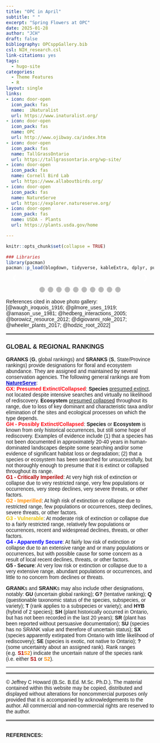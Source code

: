 ```yaml
---
title: "OPC in April"
subtitle: " "
excerpt: "Spring Flowers at OPC"
date: 2025-01-28
author: "JCH"
draft: false
bibliography: OPCsppGallery.bib
csl: NIH_research.csl
link-citations: yes
tags:
  - hugo-site
categories:
  - Theme Features
  - R
layout: single
links:
- icon: door-open
  icon_pack: fas
  name:  iNaturalist
  url: https://www.inaturalist.org/
- icon: door-open
  icon_pack: fas
  name: OPC
  url: http://www.ojibway.ca/index.htm
- icon: door-open
  icon_pack: fas
  name: TallGrassOntario
  url: https://tallgrassontario.org/wp-site/
- icon: door-open
  icon_pack: fas
  name: Cornell Bird Lab
  url: https://www.allaboutbirds.org/
- icon: door-open
  icon_pack: fas
  name: NatureServe
  url: https://explorer.natureserve.org/
- icon: door-open
  icon_pack: fas
  name: USDA - Plants
  url: https://plants.usda.gov/home

---
```


<style type="text/css">

* {box-sizing:border-box}
body {font-family: Verdana, sans-serif; margin:0}
.mySlides {display: none}
img {vertical-align: middle;}


/* ======================= */
/* SlideShow container CSS */
/* ======================= */

.slideshow-container {
  max-width: 500px;
  position: relative;
  margin: auto;
  }

/* ========================== */
/* Hide the images by default */
/* ========================== */

.mySlides {
  display: none;
  }

/* ======================== */
/*  Next & previous buttons */
/* ======================== */

.prev, .next {
  cursor: pointer;
  position: absolute;
  top: 50%;
  width: auto;
  margin-top: -22px;
  padding: 16px;
  color: white;
  font-weight: bold;
  font-size: 18px;
  transition: 0.6s ease;
  border-radius: 0 3px 3px 0;
  user-select: none;
  }

/* ================================ */
/* Position: "next button" to right */
/* ================================ */

.next {
  right: 0;
  border-radius: 3px 0 0 3px;
  }

/* ====================================================== */
/* On hover: black bkgd color with little bit see-through */
/* ====================================================== */

.prev:hover, .next:hover {
  background-color: rgba(0,0,0,0.8);
  }


/* ====================== */
/* Caption Container text */
/* ====================== */

.caption-container {
  font-size: 14px;
  text-align: left;
  background-color: rgb(240,240,240);
  padding: 5px 5px;
  color: white;
}


/* ===================== */
/* Number text (1/10 etc) */
/* ===================== */

.numbertext {
  color: #f2f2f2;
  font-size: 12px;
  padding: 8px 12px;
  position: absolute;
  top: 0;
  }

/* =========================== */
/*   Dots/bullets/indicators   */
/* =========================== */

.dot {
  cursor: pointer;
  height: 15px;
  width: 15px;
  margin: 0 2px;
  background-color: #bbb;
  border-radius: 50%;
  display: inline-block;
  transition: background-color 0.6s ease;
  }

.active, .dot:hover {
  background-color: #717171;
  }


/* ==================== */
/*   Fading animation   */
/* ==================== */

.fade {
  animation-name: fade;
  animation-duration: 1.5s;
  }

@keyframes fade {
  from {opacity: .4}
  to {opacity: 1}
  }


/* =============================== */
/*          CSS for Links          */
/* =============================== */

a.one:link {color: rgb(0, 0, 200);}
a.one:visited {color: rgb(192, 20, 172);}
a.one:hover {color: rgb(255, 20, 100);}


/* ============================== */
/*     CSS for stylizing text     */
/* ============================== */

#Blk { font-weight: bold; color: rgb(0, 0, 0); }
#blk { color: rgb(0, 0, 0); }
#Red { font-weight: bold; color: rgb(255, 10, 20); }
#Dred { font-weight: bold; color: rgb(175, 0, 0); }
#Or { font-weight: bold; color: rgb(255, 140, 0); }
#Gold { font-weight: bold; color: rgb(230, 190, 0); }
#Gr2 { font-weight: bold; color: rgb(25, 150, 25); }
#Teal { font-weight: bold; color: rgb(60, 180, 180); }
#Blue { font-weight: bold; color: blue; }
#Glacialb { font-weight: bold; color: rgb(54, 139, 193); }
#Violet { font-weight: bold; color: rgb(180, 73, 255); }
#Purple { font-weight: bold; color: rgb(150, 0, 255); }
#Magenta { font-weight: bold; color: rgb(255, 0, 255); }
#Salmon { font-weight: bold; color: rgb(255, 140, 160); }
#Silver { font-weight: bold; color: rgb(192, 192, 192); }
#Gray { font-weight: bold; color: rgb(155, 155, 155); }
#Rust { font-weight: bold; color: rgb(183, 65, 14); }
#Dbr { font-weight: bold; color: rgb(100, 20, 20); }

</style>


```r
knitr::opts_chunk$set(collapse = TRUE)

### Libraries
library(pacman)
pacman::p_load(blogdown, tidyverse, kableExtra, dplyr, purrr, bibtex, citr, htmlwidgets, htmltools)

```


<body>
<!-- Slideshow container -->
<div class="slideshow-container">

<!-- Full-width images with number and caption text -->
<div class="mySlides fade">
<div class="numbertext">1 / 10</div>
<img src="images/April2010_HPuccoon.jpg" alt="" width="100%"/>
<div class="text"></div>
<div class="caption-container"><p id="caption"><span id="blk"><b><a class="one" href="https://www.inaturalist.org/taxa/48595-Lithospermum-canescens" target="_blank" title="Go to iNaturalist">Hoary Puccoon</a></b> (<span id="Gold">S3</span>, <span id="Blk">G5</span>), or <i>Lithospermum canescens</i>, has soft hairy stems, short oblong green leaves and golden tubular flowers. The word "puccoon" is a Native American word meaning "<i>a plant that yields a pigment</i>". <b>Gilmore</b> (1919) noted that First Nations children "...<i>used the root of this plant in sport to chew with their gum to make it of a red color. The flowers of this plant were likewise used to colour gum yellow</i>" (Note: gum was made of resin from the Compass Plant).</span></p></div>
</div>

<div class="mySlides fade">
<div class="numbertext">2 / 10</div>
<img src="images/April2010_WBetony1.jpg" alt="" width="100%"/>
<div class="caption-container"><p id="caption"><span id="blk"><b><a class="one" href="https://www.inaturalist.org/taxa/51227-Pedicularis-canadensis" target="_blank" title="Go to iNaturalist">Wood Betony</a></b> (<span id="Blk">S5</span>, <span id="Blk">G5</span>), also known as <b>Canadian lousewort</b> (<i>Pedicularis canadensis</i>), is native to North American temperate woodlands and prairies. The flower is usually yellow (next pic), but it can also be reddish-purple or bi-colored (yellow and purple). According to <b>Waugh</b> (1916) the young tender leaves of this plant were often harvested by Iroquois and "<i>...cooked like spinach</i>".</span></p></div>
</div>

<div class="mySlides fade">
<div class="numbertext">3 / 10</div>
<img src="images/April2010_WBetonyY2.jpg" alt="" width="100%"/>
<div class="caption-container"><p id="caption"><span id="blk">This is the more common yellow variant of <b><a class="one" href="https://www.inaturalist.org/taxa/51227-Pedicularis-canadensis" target="_blank" title="Go to iNaturalist">Wood Betony</a></b>. The plant is hemi-parasitic and uses different plants as hosts (e.g. oaks and prairie grasses). Studies suggest that <i>P. canadensis</i> can suppress the growth of dominant grass species and thus influence (i.e. increase plant species evenness and richness) the composition of prairie communities (<b>Hedberg</b> 2005, <b>Borowicz and Armstrong</b> 2012, <b>DiGiovanni</b> et. al. 2016, <b>Hodzic</b> et. al. 2022).</span></p></div>
</div>

<div class="mySlides fade">
<div class="numbertext">4 / 10</div>
<img src="images/April2010_SprBeauty.jpg" alt="" width="100%"/>
<div class="caption-container"><p id="caption"><span id="blk"><b><a class="one" href="https://www.inaturalist.org/taxa/240057-Claytonia-virginica-virginica" target="_blank" title="Go to iNaturalist">Narrowleaf Springbeauty</a></b> (<span id="Blk">S5</span>, <span id="Blk">G5</span>), also known as the <b>Virginia Springbeauty</b> (<i>Claytonia virginica</i>), is a native herbaceous perennial species of eastern North America. According to <b><a class="one" href="https://explorer.natureserve.org/Taxon/ELEMENT_GLOBAL.2.147594/Claytonia_virginica" target="_blank" title="Go to NatureServe">NatureServe</a></b> plant populations in Quebec and other eastern provinces are imperilled (<span id="Or">S2</span>). <b>Waugh</b> (1916) and <b>Arnason</b> et. al. (1981) mention that <i>C. virginica</i> was one of several plants whose underground parts (i.e. rhizomes, roots) were used for food by First Nations people of eastern Canada.</span></p></div>
</div>

<div class="mySlides fade">
<div class="numbertext">5 / 10</div>
<img src="images/April2010_WBellwort.jpg" alt="" width="100%"/>
<div class="caption-container"><p id="caption"><span id="blk"><b><a class="one" href="https://www.inaturalist.org/taxa/67772-Uvularia-sessilifolia" target="_blank" title="Go to iNaturalist">Sessile Bellwort</a></b> (<span id="Blue">S4</span>, <span id="Blk">G5</span>), commonly known as <b>wild oats</b> (<i>Uvularia sessilifolia</i>), is native to eastern and central North America. This spring forb has creamy yellow coloured flowers that are narrow, bell shaped and often seen drooping downward.</span></p></div>
</div>

<div class="mySlides fade">
<div class="numbertext">6 / 10</div>
<img src="images/April2010_ArrLViolet.jpg" alt="" width="100%"/>
<div class="caption-container"><p id="caption"><span id="blk"><b><a class="one" href="https://www.inaturalist.org/taxa/170259-Viola-sagittata" target="_blank" title="Go to iNaturalist">Arrowleaf Violet</a></b> (<span id="Blue">S4</span>, <span id="Blk">G5</span>), or <i>Viola sagittata</i>, can be found in prairie and woodland habitats within eastern North America. This species of violet is relatively easy to identify because of the shape of their leaves.</span></p></div>
</div>

<div class="mySlides fade">
<div class="numbertext">7 / 10</div>
<img src="images/April2010_DYViolet.jpg" alt="" width="100%"/>
<div class="caption-container"><p id="caption"><span id="blk"><b><a class="one" href="https://www.inaturalist.org/taxa/1467430-Viola-pubescens" target="_blank" title="Go to iNaturalist">Downy Yellow Violet</a></b> (<span id="Blk">S5</span>, <span id="Blk">G5</span>), or <i>Viola pubescens</i>, is commonly found in most North American woodlands. According to <b>Arnason</b> et. al. (1981) Ojibwa people used the root to make a tea to treat sore throats.</span></p></div>
</div>

<div class="mySlides fade">
<div class="numbertext">8 / 10</div>
<img src="images/April2010_WAnenome.jpg" alt="" width="100%"/>
<div class="caption-container"><p id="caption"><span id="blk"><b><a class="one" href="https://www.inaturalist.org/taxa/950598-Anemonoides-quinquefolia" target="_blank" title="Go to iNaturalist">Wood Anemone</a></b> (<span id="Blk">S5</span>, <span id="Blk">G5</span>), or <b>windflower</b> (<i>Anemonoides quinquefolia</i>), is a native perennial forb of North America and member of the buttercup family <i>Ranunculaceae</i>. The specific epithet <i>quinquefolia</i> ("five-leaved") is a misnomer since the upper lateral leaflets are lobed (see picture) giving the appearance of five leaflets (burgundy colour when emerging, eventually turning green). It is a "<i>true</i>" spring ephemeral since it completes its entire life cycle within a few weeks in early spring.</span></p></div>
</div>

<div class="mySlides fade">
<div class="numbertext">9 / 10</div>
<img src="images/April2010_CBlueViolet.jpg" alt="" width="100%"/>
<div class="caption-container"><p id="caption"><span id="blk"><b><a class="one" href="https://www.inaturalist.org/taxa/82816-Viola-sororia" target="_blank" title="Go to iNaturalist">Common Blue Violet</a></b> (<span id="Blk">S5</span>, <span id="Blk">G5</span>), or <i>Viola sororia</i>, is commonly found in moist wooded areas throughout eastern North America. It's an important food resource for pollinating insects and a host plant to the larval stage of several <b>Fritillary butterfly</b> species such as the <b><a class="one" href="https://www.inaturalist.org/taxa/1456562-Argynnis-cybele" target="_blank" title="Go to iNaturalist">Great Fritillary butterfly</a></b> (<b>Wheeler</b> 2017). Also the young leaves of this plant are often eaten raw or cooked, as well as used in teas because of their high <b>vitamin C</b> content.</span></p></div>
</div>

<div class="mySlides fade">
<div class="numbertext">10 / 10</div>
<img src="images/April2010_JITPulpit.jpg" alt="" width="100%"/>
<div class="caption-container"><p id="caption"><span id="blk"><b>Jack-in-the-Pulpit</b> (<span id="Blk">S5</span>, <span id="Blk">G5</span>), also referred to as <b>Indian turnip</b> (<i>Arisaema triphyllum</i> s. s.), has a distinctive flower structure (i.e. three basal leaflets, a colourful <b>spathe</b> ("<i>Pulpit</i>") that encases an erect club-like <b>spadix</b> or "<i>Jack</i>"). All parts of the plant are toxic, but the underground <b>corms</b> were harvested and prepared as a root vegetable by the Iroquois in eastern North America (<b>Waugh</b> 1916).</span></p></div>
</div>

<!-- Next and previous buttons -->
<a class="prev" onclick="plusSlides(-1)">&#10094;</a>
<a class="next" onclick="plusSlides(1)">&#10095;</a>

</div>

<br>

<!-- The dots/circles -->
<div style="text-align:center">
  <span class="dot" onclick="currentSlide(1)"></span>
  <span class="dot" onclick="currentSlide(2)"></span>
  <span class="dot" onclick="currentSlide(3)"></span>
  <span class="dot" onclick="currentSlide(4)"></span>
  <span class="dot" onclick="currentSlide(5)"></span>
  <span class="dot" onclick="currentSlide(6)"></span>
  <span class="dot" onclick="currentSlide(7)"></span>
  <span class="dot" onclick="currentSlide(8)"></span>
  <span class="dot" onclick="currentSlide(9)"></span>
  <span class="dot" onclick="currentSlide(10)"></span>
</div>


<!-- Java Script -->
<script>

<!-- Show first slide -->
let slideIndex = 1;
showSlides(slideIndex);

<!-- calling function to move to nth slide and show that slide. -->
function plusSlides(n) {
  showSlides(slideIndex += n);
  }

<!-- Sets slideIndex to n and then shows the nth slide. -->
function currentSlide(n) {
  showSlides(slideIndex = n);
  }

<!-- Inside showSlides function declare an empty variable i -->
<!-- Look in HTML for elements with class designations mySlides and dot -->
<!-- If end of list is reached set slideIndex back to 1. -->
<!-- If go backwards past first slide go to end slide (slides.length) -->
<!-- then set the display style of all slides to none (n = 0) -->
<!-- to remove all slides from the DOM (hides them) -->
function showSlides(n) {
  let i;
  let slides = document.getElementsByClassName("mySlides");
  let dots = document.getElementsByClassName("dot");
  if (n > slides.length) {slideIndex = 1}    
  if (n < 1) {slideIndex = slides.length}
  for (i = 0; i < slides.length; i++) {
    slides[i].style.display = "none";  
  }
<!-- Remove "active" class from all elements with "dot" as their class -->
  for (i = 0; i < dots.length; i++) {
    dots[i].className = dots[i].className.replace(" active", "");
  }
<!-- Set display style of slideIndex - 1 to block, -->
<!-- making it effectively visible (previously set to 'none') -->
<!-- and add active class to the dot of index slideIndex-1. -->
  slides[slideIndex-1].style.display = "block";  
  dots[slideIndex-1].className += " active";
  }

</script>

</body>

References cited in above photo gallery: [@waugh_iroquois_1916; @gilmore_uses_1919; @arnason_use_1981; @hedberg_interactions_2005; @borowicz_resource_2012; @digiovanni_role_2017; @wheeler_plants_2017; @hodzic_root_2022]



<hr style="border:2px solid gray">

<div align=center><h3>GLOBAL & REGIONAL RANKINGS</h3></div>

**GRANKS** (**G**, global rankings) and **SRANKS** (**S**, State/Province rankings) provide designations for floral and ecosystem abundance. They are assigned and maintained by several conservation agencies. The following general rankings are from **<a class="one" href="https://explorer.natureserve.org/AboutTheData/DataTypes/ConservationStatusCategories" target="_blank" title="Go to NatureServe">NatureServe</a>**:  
<span id="Red">GX: Presumed Extinct/Collapsed</span>: **Species** <u>presumed extinct</u>, not located despite intensive searches and virtually no likelihood of rediscovery. **Ecosystem** <u>presumed collapsed</u> throughout its range, due to loss of key dominant and characteristic taxa and/or elimination of the sites and ecological processes on which the type depends.  
<span id="Red">GH - Possibly Extinct/Collapsed</span>: **Species** or **Ecosystem** is known from only historical occurrences, but still some hope of rediscovery. Examples of evidence include (1) that a species has not been documented in approximately 20-40 years in human-dominated landscapes despite some searching and/or some evidence of significant habitat loss or degradation; (2) that a species or ecosystem has been searched for unsuccessfully, but not thoroughly enough to presume that it is extinct or collapsed throughout its range.  
<span id="Dred">G1 - Critically Imperiled</span>: At very high risk of extinction or collapse due to very restricted range, very few populations or occurrences, very steep declines, very severe threats, or other factors.  
<span id="Or">G2 - Imperilled</span>: At high risk of extinction or collapse due to restricted range, few populations or occurrences, steep declines, severe threats, or other factors.  
<span id="Gold">G3 - Vulnerable</span>: At moderate risk of extinction or collapse due to a fairly restricted range, relatively few populations or occurrences, recent and widespread declines, threats, or other factors.  
<span id="Blue">G4 - Apparently Secure</span>: At fairly low risk of extinction or collapse due to an extensive range and or many populations or occurrences, but with possible cause for some concern as a result of local recent declines, threats, or other factors.  
<b>G5 - Secure</b>: At very low risk or extinction or collapse due to a very extensive range, abundant populations or occurrences, and little to no concern from declines or threats.  

**GRANK**s and **SRANK**s may also include other designations, notably: **GU** (uncertain global ranking); **G?** (tentative ranking); **Q** (questionable taxonomic status of the species, subspecies, or variety); **T** (rank applies to a subspecies or variety); and **HYB** (hybrid of 2 species); **SH** (plant historically occurred in Ontario, but has not been recorded in the last 20 years); **SR** (plant has been reported without persuasive documentation); **SU** (species has no SRANK value and therefore of uncertain status); **SX** (species apparently extirpated from Ontario with little likelihood of rediscovery); **SE** (species is exotic, not native to Ontario); **?** (some uncertainty about an assigned rank). Rank ranges (e.g. <span id="Dred">S1</span><span id="Or">S2</span>) indicate the uncertain nature of the species rank (i.e. either <span id="Dred">S1</span> or <span id="Or">S2</span>).  


---

<hr style="border:2px solid gray">

<!--------------------------------------------------------------------->
&copy; Jeffrey C Howard (B.Sc. B.Ed. M.Sc. Ph.D.). The material contained within this website may be copied, distributed and displayed without alterations for noncommercial purposes only provided that it is accompanied by acknowledgements to the author. All commercial and non-commercial rights are reserved to the author.  
<!--------------------------------------------------------------------->

<hr style="border:2px solid gray">


<a id="Refs"></a>  
**REFERENCES:**  

<script src='https://storage.ko-fi.com/cdn/scripts/overlay-widget.js'></script>
<script>
  kofiWidgetOverlay.draw('jch274202227', {
    'type': 'floating-chat',
    'floating-chat.donateButton.text': 'Help Support',
    'floating-chat.donateButton.background-color': '#00b9fe',
    'floating-chat.donateButton.text-color': '#fff'
  });
</script>

